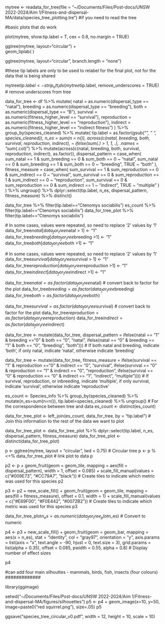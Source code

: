 
 mytree <- readata_for_tree(file = "~/Documents/Files/Post-docs/UNSW 2022-2024/Aim 1/Fitness-and-dispersal-MA/data/species_tree_plotting.tre") #if you need to read the tree
 
 #basic plots that do work

plot(mytree, show.tip.label = T, cex = 0.8, no.margin = TRUE)

 ggtree(mytree, layout="circular") +                    
   geom_tiplab( ) 

ggtree(mytree, layout="circular", branch.length = "none")
   
   
      
#these tip labels are only to be used to relabel for the final plot, not for the data that is being shared

mytree$tip.label <- strip_ott_ids(mytree$tip.label, remove_underscores = TRUE)  # remove underscores from tree

data_for_tree <- df %>% 
  mutate(
    natal = as.numeric(dispersal_type == "natal"),
    breeding = as.numeric(dispersal_type == "breeding"),
    both = as.numeric(dispersal_type == "B"),
    survival = as.numeric(fitness_higher_level == "survival"),
    reproduction = as.numeric(fitness_higher_level == "reproduction"),
    indirect = as.numeric(fitness_higher_level == "indirect fitness")
  ) %>%
  group_by(species_cleaned) %>%
  mutate(
    tip.label = as.factor(gsub("_", " ", species_cleaned)),
    n_es = sum(n = n()),
    across(c(natal, breeding, both, survival, reproduction, indirect), ~ ifelse(sum(.) > 1, 1, .), .names = "sum_{.col}") %>%
    mutate(across(c(natal, breeding, both, survival, reproduction, indirect), as.factor)),
    dispersal_pattern = case_when(
      sum_natal == 1 & sum_breeding == 0 & sum_both == 0 ~ "natal",
      sum_natal == 0 & sum_breeding == 1 & sum_both == 0 ~ "breeding",
      TRUE ~ "both"
    ),
    fitness_measure = case_when(
      sum_survival == 1 & sum_reproduction == 0 & sum_indirect == 0 ~ "survival",
      sum_survival == 0 & sum_reproduction == 1 & sum_indirect == 0 ~ "reproduction",
      sum_survival == 0 & sum_reproduction == 0 & sum_indirect == 1 ~ "indirect",
      TRUE ~ "multiple"
    )
  ) %>%
  ungroup() %>%
  dplyr::select(tip.label, n_es, dispersal_pattern, fitness_measure) %>%
  distinct()



data_for_tree %>% filter(tip.label=="Ctenomys sociabilis")
es_count %>% filter(tip.label=="Ctenomys sociabilis")
data_for_tree_plot %>% filter(tip.label=="Ctenomys sociabilis")











 
 # In some cases, values were repeated, so need to replace '2' values by '1'
data_for_tree$natal[data_for_tree$natal > 1] <- "1"
data_for_tree$breeding[data_for_tree$breeding >1] <- "1"
data_for_tree$both[data_for_tree$both >1] <- "1"

 # In some cases, values were repeated, so need to replace '2' values by '1'
data_for_tree$survival[data_for_tree$survival > 1] <- "1"
data_for_tree$reproduction[data_for_tree$reproduction >1] <- "1"
data_for_tree$indirect[data_for_tree$indirect >1] <- "1"


data_for_tree$natal = as.factor(data_for_tree$natal)  # convert back to factor for the plot
data_for_tree$breeding = as.factor(data_for_tree$breeding)
data_for_tree$both = as.factor(data_for_tree$both)

data_for_tree$survival = as.factor(data_for_tree$survival)  # convert back to factor for the plot
data_for_tree$reproduction = as.factor(data_for_tree$reproduction)
data_for_tree$indirect = as.factor(data_for_tree$indirect)



data_for_tree <- mutate(data_for_tree, dispersal_pattern = ifelse(natal == "1" & breeding =="0" & both == "0", "natal", ifelse(natal == "0" & breeding == "1" & both == "0", "breeding", "both")))  # If both natal and breeding, indicate 'both', if only natal, indicate 'natal', otherwise indicate 'breeding'

data_for_tree <- mutate(data_for_tree, fitness_measure = ifelse(survival == "1" & reproduction =="0" & indirect == "0", "survival", ifelse(survival == "0" & reproduction == "1" & indirect == "0", "reproduction", ifelse(survival == "0" & reproduction == "0" & indirect == "1", "indirect", "multiple"))))  # If survival, reproduction, or inbreeding, indicate 'multiple', if only survival, indicate 'survival', otherwise indicate 'reproductive'


es_count <- Species_info %>%
	group_by(species_cleaned) %>%
	mutate(n_es=sum(n=n()), tip.label=species_cleaned) %>%
	ungroup()  # For the correspondence between tree and data
es_count <- distinct(es_count)

data_for_tree_plot <- left_join(es_count, data_for_tree, by = "tip.label")  # Join this information to the rest of the data we want to plot

data_for_tree_plot <- data_for_tree_plot %>% dplyr::select(tip.label, n_es, dispersal_pattern, fitness_measure)
data_for_tree_plot <- distinct(data_for_tree_plot)

p <- ggtree(mytree, layout = "circular", lwd = 0.75)  # Circular tree
p <- p %<+% data_for_tree_plot  # link plot to data
p

p2 <- p + geom_fruit(geom = geom_tile, mapping = aes(fill = dispersal_pattern), width = 1,
    offset = 0.085) + scale_fill_manual(values = c("#009E73", "#CC79A7", "black"))  # Create tiles to indicate which metric was used for this species
p2

p3 <- p2 + new_scale_fill() + geom_fruit(geom = geom_tile, mapping = aes(fill = fitness_measure),
    offset = 0.1, width = 1) + scale_fill_manual(values = c("#E69F00",
    "#F0E442", "#0072B2"))  # Create tiles to indicate which metric was used for this species
p3

data_for_tree_plot$n_es = as.numeric(data_for_tree_plot$n_es)  # Convert to numeric 

p4 <- p3 + new_scale_fill() + geom_fruit(geom = geom_bar, mapping = aes(x = n_es), stat = "identity", col = "gray97", orientation = "y", axis.params = list(axis = "x",
    text.angle = -90, hjust = 0, text.size = 3), grid.params = list(alpha = 0.35),
    offset = 0.085, pwidth = 0.55, alpha = 0.8)  # Display number of effect sizes

p4


#can add four main silhouttes - mammals, birds, fish, insects (four colours)
#############

library(ggimage)

setwd("~/Documents/Files/Post-docs/UNSW 2022-2024/Aim 1/Fitness-and-dispersal-MA/figures/silhouettes")
p5 <- p4 + geom_image(x=10, y=50, image=paste0("red squirrel.png"), size=.05)
p5

 ggsave("species_tree_circular_v0.pdf", width = 12, height = 10, scale = 10)